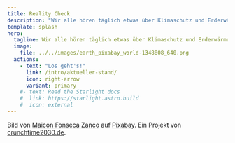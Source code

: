 ```yaml
---
title: Reality Check
description: "Wir alle hören täglich etwas über Klimaschutz und Erderwärmung. Aber wie sehr hat sich unser Planet Erde schon erhitzt? Und wo steuern wir hin als Gemeinschaft?"
template: splash
hero:
  tagline: Wir alle hören täglich etwas über Klimaschutz und Erderwärmung. Aber wie sehr hat sich unser Planet Erde genau erhitzt? Wo steuern wir hin als Gemeinschaft? Und worauf müssen wir uns mental vorbereiten?
  image:
    file: ../../images/earth_pixabay_world-1348808_640.png
  actions:
    - text: "Los geht's!"
      link: /intro/aktueller-stand/
      icon: right-arrow
      variant: primary
    #- text: Read the Starlight docs
    #  link: https://starlight.astro.build
    #  icon: external
---
```


Bild von <a href="https://pixabay.com/de/users/maiconfz-1424200/?utm_source=link-attribution&utm_medium=referral&utm_campaign=image&utm_content=1348808">Maicon Fonseca Zanco</a> auf <a href="https://pixabay.com/de//?utm_source=link-attribution&utm_medium=referral&utm_campaign=image&utm_content=1348808">Pixabay</a>. Ein Projekt von [crunchtime2030.de](https://crunchtime2030.de).
